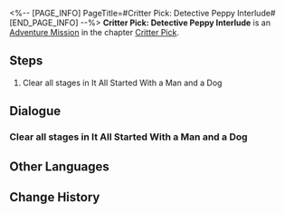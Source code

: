<%-- [PAGE_INFO]
PageTitle=#Critter Pick: Detective Peppy Interlude#
[END_PAGE_INFO] --%>
{{Stub|Dialogue, characters, and location(s)}}
{{Mission Infobox
|id            = 8016210
|title         = 
|image         = Mission Critter Pick: Detective Peppy Interlude.png
|type          = Adventure
|event_name    = 
|chapter       = Critter Pick
|requirements  = [[Adventure Mission]] ''[[Critter Pick: Nurture]]'' completed
|summary       = <!--official mission summary from Fate's Atlas-->
|characters    = <!--characters that appear in this mission-->
|startLocation = <!--location as it intially appears on the mission screen-->
|world         = <!--i.e. Penacony-->
|area          = <!--i.e. A Child's Dream-->
|prev          = 
|next          = Critter Pick: Reunion
|exp           = 
|credits       = 5000
|stellarJade   = 
|other         = {{Card List||delim=;}}
}}
'''Critter Pick: Detective Peppy Interlude''' is an [[Adventure Mission]] in the chapter [[Critter Pick]].

==Steps==
# Clear all stages in It All Started With a Man and a Dog

<!--
==Gameplay Notes==

--><!--
==Trial Character==

-->
==Dialogue==
{{Stub Dialogue}}
{{Dialogue Start}}
:{{tx}}
{{Dialogue End}}

===Clear all stages in It All Started With a Man and a Dog===
{{Mission Description|type=adventure|location=<!--to be added-->|update|Asta approaches you for help: Peppy is missing, and she's too busy, so she needs you to find Peppy. Fortunately, the nurturing work is going very well, so you happen to be free right now &mdash; go help out.<br />How exactly is Peppy's disappearance connected to the creations? The Helper Robot isn't very clear on this, either.}}
{{Dialogue Start}}
:{{tx}}
{{Dialogue End}}

==Other Languages==
{{Other Languages
|en   = Critter Pick: Detective Peppy Interlude
|zhs  = 异宠拾遗：神探佩佩间章集
|zht  = 異寵拾遺：神探佩佩間章集
|ja   = わくわくワンダーペット：幕間・名探偵ペペ
|ko   = 이색 펫 연구: 명탐정 페피의 막간극
|es   = Búsqueda de mascotas exóticas: colección de interludios del detective Peppy
|fr   = Chasse aux créatures insolites : Interlude du détective Peppy
|ru   = Охота на экзотических питомцев: Похождения детектива Пеппи
|th   = รวบรวมสิ่งมีชีวิตสุดแปลก: บันทึกสลับฉากของยอดนักสืบ Peppy
|vi   = Góp Nhặt Thú Cưng: Chương Thám Tử Peppy
|de   = Exotische Haustiersammlung: Sammlung &ndash; Zwischenkapitel Detektiv Peppy
|id   = Budi Daya Makhluk Eksotis: Kumpulan Chapter Detektif Peppy
|pt   = Escolha de Criaturas: Interlúdio do Detetive Peppy
}}

==Change History==
{{Change History|1.6}}
